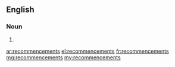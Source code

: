 ==English==

===Noun===
{{head|en}}

# {{plural of|recommencement}}

[[ar:recommencements]]
[[el:recommencements]]
[[fr:recommencements]]
[[mg:recommencements]]
[[my:recommencements]]